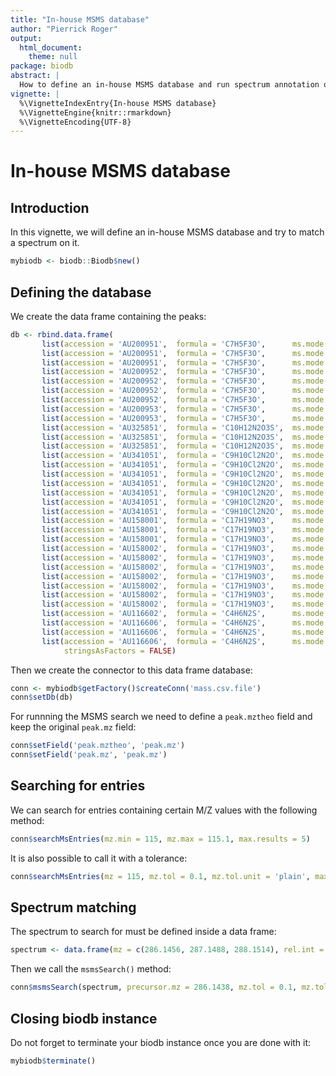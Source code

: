 ```yaml
---
title: "In-house MSMS database"
author: "Pierrick Roger"
output:
  html_document:
    theme: null
package: biodb
abstract: |
  How to define an in-house MSMS database and run spectrum annotation on it.
vignette: |
  %\VignetteIndexEntry{In-house MSMS database}
  %\VignetteEngine{knitr::rmarkdown}
  %\VignetteEncoding{UTF-8}
---
```


# In-house MSMS database

## Introduction

In this vignette, we will define an in-house MSMS database and try to match a spectrum on it.

```r
mybiodb <- biodb::Biodb$new()
```

## Defining the database

We create the data frame containing the peaks:
```r
db <- rbind.data.frame(
	   list(accession = 'AU200951',  formula = 'C7H5F3O',      ms.mode = 'neg',     ms.level = 2, peak.mz = 161.0238, peak.intensity = 38176  , peak.relative.intensity = 100     , peak.formula = 'C7H4F3O-',           msprecannot = '[M-H]-',       msprecmz = 161.022 ,   peak.attr = '[M-H]-'     ),
	   list(accession = 'AU200951',  formula = 'C7H5F3O',      ms.mode = 'neg',     ms.level = 2, peak.mz = 162.0274, peak.intensity = 1780   , peak.relative.intensity = 4.604605, peak.formula = 'C6[13]CH4F3O-',      msprecannot = '[M-H]-',       msprecmz = 161.022 ,   peak.attr = NA_character_),
	   list(accession = 'AU200951',  formula = 'C7H5F3O',      ms.mode = 'neg',     ms.level = 2, peak.mz = 141.0167, peak.intensity = 616    , peak.relative.intensity = 1.601602, peak.formula = 'C7H3F2O-',           msprecannot = '[M-H]-',       msprecmz = 161.022 ,   peak.attr = NA_character_),
	   list(accession = 'AU200952',  formula = 'C7H5F3O',      ms.mode = 'neg',     ms.level = 2, peak.mz = 161.0246, peak.intensity = 6180   , peak.relative.intensity = 100     , peak.formula = 'C7H4F3O-',           msprecannot = '[M-H]-',       msprecmz = 161.022 ,   peak.attr = '[M-H]-'     ),
	   list(accession = 'AU200952',  formula = 'C7H5F3O',      ms.mode = 'neg',     ms.level = 2, peak.mz = 141.0184, peak.intensity = 1384   , peak.relative.intensity = 22.32232, peak.formula = 'C7H3F2O-',           msprecannot = '[M-H]-',       msprecmz = 161.022 ,   peak.attr = NA_character_),
	   list(accession = 'AU200952',  formula = 'C7H5F3O',      ms.mode = 'neg',     ms.level = 2, peak.mz = 121.0113, peak.intensity = 1180   , peak.relative.intensity = 19.01902, peak.formula = 'C7H2FO-',            msprecannot = '[M-H]-',       msprecmz = 161.022 ,   peak.attr = NA_character_),
	   list(accession = 'AU200952',  formula = 'C7H5F3O',      ms.mode = 'neg',     ms.level = 2, peak.mz = 162.0282, peak.intensity = 388    , peak.relative.intensity = 6.206206, peak.formula = 'C6[13]CH4F3O-',      msprecannot = '[M-H]-',       msprecmz = 161.022 ,   peak.attr = NA_character_),
	   list(accession = 'AU200953',  formula = 'C7H5F3O',      ms.mode = 'neg',     ms.level = 2, peak.mz = 121.0113, peak.intensity = 828    , peak.relative.intensity = 100     , peak.formula = 'C7H2FO-',            msprecannot = '[M-H]-',       msprecmz = 161.022 ,   peak.attr = NA_character_),
	   list(accession = 'AU200953',  formula = 'C7H5F3O',      ms.mode = 'neg',     ms.level = 2, peak.mz = 141.0174, peak.intensity = 300    , peak.relative.intensity = 36.13614, peak.formula = 'C7H3F2O-',           msprecannot = '[M-H]-',       msprecmz = 161.022 ,   peak.attr = NA_character_),
	   list(accession = 'AU325851',  formula = 'C10H12N2O3S',  ms.mode = 'neg',     ms.level = 2, peak.mz = 239.0502, peak.intensity = 4580   , peak.relative.intensity = 100     , peak.formula = 'C10H11N2O3S-',       msprecannot = '[M-H]-',       msprecmz = 239.0496,   peak.attr = '[M-H]-'     ),
	   list(accession = 'AU325851',  formula = 'C10H12N2O3S',  ms.mode = 'neg',     ms.level = 2, peak.mz = 240.0525, peak.intensity = 468    , peak.relative.intensity = 10.21021, peak.formula = 'C9[13]CH11N2O3S-',   msprecannot = '[M-H]-',       msprecmz = 239.0496,   peak.attr = NA_character_),
	   list(accession = 'AU325851',  formula = 'C10H12N2O3S',  ms.mode = 'neg',     ms.level = 2, peak.mz = 241.0471, peak.intensity = 312    , peak.relative.intensity = 6.806807, peak.formula = 'C10H11N2O3[34]S-',   msprecannot = '[M-H]-',       msprecmz = 239.0496,   peak.attr = NA_character_),
	   list(accession = 'AU341051',  formula = 'C9H10Cl2N2O',  ms.mode = 'neg',     ms.level = 2, peak.mz = 231.0102, peak.intensity = 30800  , peak.relative.intensity = 100     , peak.formula = 'C9H9Cl2N2O- [M-H]-', msprecannot = '[M-H]-',       msprecmz = 231.0097,   peak.attr = NA_character_),
	   list(accession = 'AU341051',  formula = 'C9H10Cl2N2O',  ms.mode = 'neg',     ms.level = 2, peak.mz = 233.0077, peak.intensity = 13532  , peak.relative.intensity = 43.84384, peak.formula = 'C9H9Cl[37]ClN2O-',   msprecannot = '[M-H]-',       msprecmz = 231.0097,   peak.attr = NA_character_),
	   list(accession = 'AU341051',  formula = 'C9H10Cl2N2O',  ms.mode = 'neg',     ms.level = 2, peak.mz = 232.0129, peak.intensity = 2024   , peak.relative.intensity = 6.506507, peak.formula = 'C8[13]CH9Cl2N2O-',   msprecannot = '[M-H]-',       msprecmz = 231.0097,   peak.attr = NA_character_),
	   list(accession = 'AU341051',  formula = 'C9H10Cl2N2O',  ms.mode = 'neg',     ms.level = 2, peak.mz = 185.9529, peak.intensity = 1672   , peak.relative.intensity = 5.405405, peak.formula = 'C7H2Cl2NO-',         msprecannot = '[M-H]-',       msprecmz = 231.0097,   peak.attr = NA_character_),
	   list(accession = 'AU341051',  formula = 'C9H10Cl2N2O',  ms.mode = 'neg',     ms.level = 2, peak.mz = 187.9496, peak.intensity = 868    , peak.relative.intensity = 2.802803, peak.formula = 'C7H2Cl[37]ClNO-',    msprecannot = '[M-H]-',       msprecmz = 231.0097,   peak.attr = NA_character_),
	   list(accession = 'AU341051',  formula = 'C9H10Cl2N2O',  ms.mode = 'neg',     ms.level = 2, peak.mz = 159.9737, peak.intensity = 844    , peak.relative.intensity = 2.702703, peak.formula = 'C6H4Cl2N-',          msprecannot = '[M-H]-',       msprecmz = 231.0097,   peak.attr = NA_character_),
	   list(accession = 'AU341051',  formula = 'C9H10Cl2N2O',  ms.mode = 'neg',     ms.level = 2, peak.mz = 161.9711, peak.intensity = 404    , peak.relative.intensity = 1.301301, peak.formula = 'C6H4Cl[37]ClN-',     msprecannot = '[M-H]-',       msprecmz = 231.0097,   peak.attr = NA_character_),
	   list(accession = 'AU158001',  formula = 'C17H19NO3',    ms.mode = 'pos',     ms.level = 2, peak.mz = 286.1456, peak.intensity = 1073792, peak.relative.intensity = 100     , peak.formula = 'C17H20NO3+',         msprecannot = '[M+H]+',       msprecmz = 286.1438,   peak.attr = '[M+H]+'     ),
	   list(accession = 'AU158001',  formula = 'C17H19NO3',    ms.mode = 'pos',     ms.level = 2, peak.mz = 287.1488, peak.intensity = 157332 , peak.relative.intensity = 14.61461, peak.formula = 'C16[13]CH20NO3+',    msprecannot = '[M+H]+',       msprecmz = 286.1438,   peak.attr = NA_character_),
	   list(accession = 'AU158001',  formula = 'C17H19NO3',    ms.mode = 'pos',     ms.level = 2, peak.mz = 288.1514, peak.intensity = 15604  , peak.relative.intensity = 1.401401, peak.formula = 'C15[13]C2H20NO3+',   msprecannot = '[M+H]+',       msprecmz = 286.1438,   peak.attr = NA_character_),
	   list(accession = 'AU158002',  formula = 'C17H19NO3',    ms.mode = 'pos',     ms.level = 2, peak.mz = 286.1457, peak.intensity = 1338896, peak.relative.intensity = 100     , peak.formula = 'C17H20NO3+',         msprecannot = '[M+H]+',       msprecmz = 286.1438,   peak.attr = '[M+H]+'     ),
	   list(accession = 'AU158002',  formula = 'C17H19NO3',    ms.mode = 'pos',     ms.level = 2, peak.mz = 287.1489, peak.intensity = 227244 , peak.relative.intensity = 16.91692, peak.formula = 'C16[13]CH20NO3+',    msprecannot = '[M+H]+',       msprecmz = 286.1438,   peak.attr = NA_character_),
	   list(accession = 'AU158002',  formula = 'C17H19NO3',    ms.mode = 'pos',     ms.level = 2, peak.mz = 229.0869, peak.intensity = 20980  , peak.relative.intensity = 1.501502, peak.formula = 'C14H13O3+',          msprecannot = '[M+H]+',       msprecmz = 286.1438,   peak.attr = NA_character_),
	   list(accession = 'AU158002',  formula = 'C17H19NO3',    ms.mode = 'pos',     ms.level = 2, peak.mz = 288.1513, peak.intensity = 19640  , peak.relative.intensity = 1.401401, peak.formula = 'C15[13]C2H20NO3+',   msprecannot = '[M+H]+',       msprecmz = 286.1438,   peak.attr = NA_character_),
	   list(accession = 'AU158002',  formula = 'C17H19NO3',    ms.mode = 'pos',     ms.level = 2, peak.mz = 201.0918, peak.intensity = 19520  , peak.relative.intensity = 1.401401, peak.formula = 'C13H13O2+',          msprecannot = '[M+H]+',       msprecmz = 286.1438,   peak.attr = NA_character_),
	   list(accession = 'AU158002',  formula = 'C17H19NO3',    ms.mode = 'pos',     ms.level = 2, peak.mz = 268.1343, peak.intensity = 8808   , peak.relative.intensity = 0.600600, peak.formula = 'C17H18NO2+',         msprecannot = '[M+H]+',       msprecmz = 286.1438,   peak.attr = NA_character_),
	   list(accession = 'AU158002',  formula = 'C17H19NO3',    ms.mode = 'pos',     ms.level = 2, peak.mz = 211.076 , peak.intensity = 8660   , peak.relative.intensity = 0.600600, peak.formula = 'C14H11O2+',          msprecannot = '[M+H]+',       msprecmz = 286.1438,   peak.attr = NA_character_),
	   list(accession = 'AU116602',  formula = 'C4H6N2S',      ms.mode = 'pos',     ms.level = 2, peak.mz = 115.0334, peak.intensity = 6556   , peak.relative.intensity = 100     , peak.formula = 'C4H7N2S+',           msprecannot = '[M+H]+',       msprecmz = 115.0324,   peak.attr = '[M+H]+'     ),
	   list(accession = 'AU116606',  formula = 'C4H6N2S',      ms.mode = 'pos',     ms.level = 2, peak.mz = 115.0334, peak.intensity = 39940  , peak.relative.intensity = 100     , peak.formula = 'C4H7N2S+',           msprecannot = '[M+H]+',       msprecmz = 115.0324,   peak.attr = '[M+H]+'     ),
	   list(accession = 'AU116606',  formula = 'C4H6N2S',      ms.mode = 'pos',     ms.level = 2, peak.mz = 116.0365, peak.intensity = 2808   , peak.relative.intensity = 7.007007, peak.formula = 'C3[13]CH7N2S+',      msprecannot = '[M+H]+',       msprecmz = 115.0324,   peak.attr = NA_character_),
	   list(accession = 'AU116606',  formula = 'C4H6N2S',      ms.mode = 'pos',     ms.level = 2, peak.mz = 117.0293, peak.intensity = 2596   , peak.relative.intensity = 6.406406, peak.formula = 'C4H7N2[34]S+',       msprecannot = '[M+H]+',       msprecmz = 115.0324,   peak.attr = NA_character_),
            stringsAsFactors = FALSE)
```

Then we create the connector to this data frame database:
```r
conn <- mybiodb$getFactory()$createConn('mass.csv.file')
conn$setDb(db)
```

For runnning the MSMS search we need to define a `peak.mztheo` field and keep the original `peak.mz` field:
```r
conn$setField('peak.mztheo', 'peak.mz')
conn$setField('peak.mz', 'peak.mz')
```

## Searching for entries

We can search for entries containing certain M/Z values with the following method:
```r
conn$searchMsEntries(mz.min = 115, mz.max = 115.1, max.results = 5)
```

It is also possible to call it with a tolerance:
```r
conn$searchMsEntries(mz = 115, mz.tol = 0.1, mz.tol.unit = 'plain', max.results = 5)
```

## Spectrum matching

The spectrum to search for must be defined inside a data frame:
```r
spectrum <- data.frame(mz = c(286.1456, 287.1488, 288.1514), rel.int = c(100, 45, 18))
```

Then we call the `msmsSearch()` method:
```r
conn$msmsSearch(spectrum, precursor.mz = 286.1438, mz.tol = 0.1, mz.tol.unit = 'plain', ms.mode = 'pos')
```

## Closing biodb instance

Do not forget to terminate your biodb instance once you are done with it:
```r
mybiodb$terminate()
```
